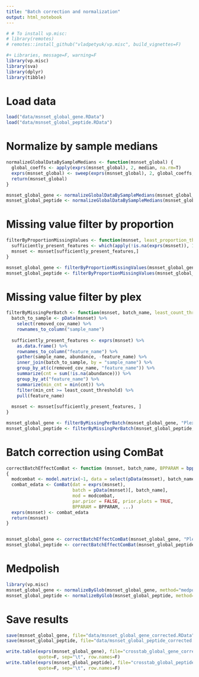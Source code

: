 ```yaml
---
title: "Batch correction and normalization"
output: html_notebook
---
```


```r
# # To install vp.misc:
# library(remotes)
# remotes::install_github("vladpetyuk/vp.misc", build_vignettes=F)

#+ Libraries, message=F, warning=F
library(vp.misc)
library(sva)
library(dplyr)
library(tibble)
```

# Load data

```r
load("data/msnset_global_gene.RData")
load("data/msnset_global_peptide.RData")
```


# Normalize by sample medians

```r
normalizeGlobalDataBySampleMedians <- function(msnset_global) {
  global_coeffs <- apply(exprs(msnset_global), 2, median, na.rm=T)
  exprs(msnset_global) <- sweep(exprs(msnset_global), 2, global_coeffs, "-")
  return(msnset_global)
}

msnset_global_gene <- normalizeGlobalDataBySampleMedians(msnset_global_gene)
msnset_global_peptide <- normalizeGlobalDataBySampleMedians(msnset_global_peptide)
```

# Missing value filter by proportion

```r
filterByProportionMissingValues <- function(msnset, least_proportion_threshold = 0.5) {
  sufficiently_present_features <- which(apply(!is.na(exprs(msnset)), 1, mean) >= least_proportion_threshold)
  msnset <- msnset[sufficiently_present_features,]
}

msnset_global_gene <- filterByProportionMissingValues(msnset_global_gene)
msnset_global_peptide <- filterByProportionMissingValues(msnset_global_peptide)
```


# Missing value filter by plex

```r
filterByMissingPerBatch <- function(msnset, batch_name, least_count_threshold=2) {
  batch_to_sample <- pData(msnset) %>%
    select(removed_cov_name) %>%
    rownames_to_column("sample_name")
  
  sufficiently_present_features <- exprs(msnset) %>%
    as.data.frame() %>% 
    rownames_to_column("feature_name") %>%
    gather(sample_name, abundance, -feature_name) %>%
    inner_join(batch_to_sample, by = "sample_name") %>%
    group_by_at(c(removed_cov_name, "feature_name")) %>% 
    summarize(cnt = sum(!is.na(abundance))) %>%
    group_by_at("feature_name") %>% 
    summarize(min_cnt = min(cnt)) %>% 
    filter(min_cnt >= least_count_threshold) %>%
    pull(feature_name)
  
  msnset <- msnset[sufficiently_present_features, ]
}

msnset_global_gene <- filterByMissingPerBatch(msnset_global_gene, "PlexID")
msnset_global_peptide <- filterByMissingPerBatch(msnset_global_peptide, "PlexID")
```

# Batch correction using ComBat

```r
correctBatchEffectComBat <- function (msnset, batch_name, BPPARAM = bpparam(), ...) 
{
  modcombat <- model.matrix(~1, data = select(pData(msnset), batch_name))
  combat_edata <- ComBat(dat = exprs(msnset),
                         batch = pData(msnset)[, batch_name],
                         mod = modcombat,
                         par.prior = FALSE, prior.plots = TRUE, 
                         BPPARAM = BPPARAM, ...)
  exprs(msnset) <- combat_edata
  return(msnset)
}


msnset_global_gene <- correctBatchEffectComBat(msnset_global_gene, "PlexID")
msnset_global_peptide <- correctBatchEffectComBat(msnset_global_peptide, "PlexID")
```

# Medpolish

```r
library(vp.misc)
msnset_global_gene <- normalizeByGlob(msnset_global_gene, method="medpolish")
msnset_global_peptide <- normalizeByGlob(msnset_global_peptide, method="medpolish")
```


# Save results

```r
save(msnset_global_gene, file="data/msnset_global_gene_corrected.RData"))
save(msnset_global_peptide, file="data/msnset_global_peptide_corrected.RData"))

write.table(exprs(msnset_global_gene), file="crosstab_global_gene_corrected.txt",
            quote=F, sep="\t", row.names=F)
write.table(exprs(msnset_global_peptide), file="crosstab_global_peptide_corrected.txt",
            quote=F, sep="\t", row.names=F)
```


